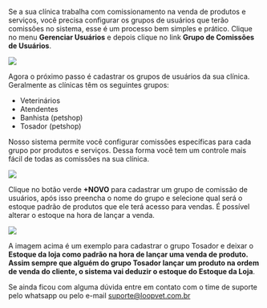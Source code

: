 Se a sua clínica trabalha com comissionamento na venda de produtos e serviços, você precisa configurar os grupos de usuários que terão comissões no sistema, esse é um processo bem simples e prático. Clique no menu **Gerenciar Usuários** e depois clique no link **Grupo de Comissões de Usuários**.

<img src="/inicio-loopvet-grupo-comissoes-link.webp" />

Agora o próximo passo é cadastrar os grupos de usuários da sua clínica. Geralmente as clínicas têm os seguintes grupos:

- Veterinários
- Atendentes
- Banhista (petshop)
- Tosador (petshop)

Nosso sistema permite você configurar comissões específicas para cada grupo por produtos e serviços. Dessa forma você tem um controle mais fácil de todas as comissões na sua clínica.

<img src="/grupos-de-usuarios-loopvet.webp" />

Clique no botão verde **+NOVO** para cadastrar um grupo de comissão de usuários, após isso preencha o nome do grupo e selecione qual será o estoque padrão de produtos que ele terá acesso para vendas. É possível alterar o estoque na hora de lançar a venda.

<img src="/grupos-de-usuarios-loopvet-cadastro.webp" />

A imagem acima é um exemplo para cadastrar o grupo Tosador e deixar o **Estoque da loja **como padrão na hora de lançar uma venda de produto. Assim sempre que alguém do grupo Tosador lançar um produto na ordem de venda do cliente, o sistema vai deduzir o estoque do** Estoque da Loja**.

Se ainda ficou com alguma dúvida entre em contato com o time de suporte pelo whatsapp ou pelo e-mail suporte@loopvet.com.br
